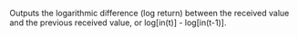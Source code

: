 Outputs the logarithmic difference (log return) between the received value and the previous received value, or <span class="highlight">log[in(t)] - log[in(t-1)]</span>.